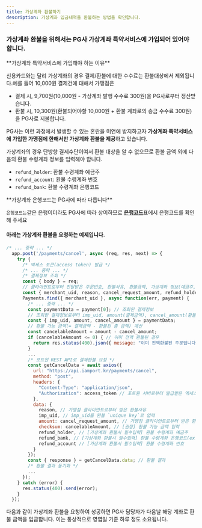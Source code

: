 ```yaml
---
title: 가상계좌 환불하기
description: 가상계좌 입금내역을 환불하는 방법을 확인합니다.
---
```



### 가상계좌 환불을 위해서는 PG사 **가상계좌 특약서비스**에 가입되어 있어야 합니다.

<Hint style="info">
**가상계좌 특약서비스에 가입해야 하는 이유**

신용카드와는 달리 가상계좌의 경우 결제/환불에 대한 수수료는 환불대상에서 제외됩니다.예를 들어 10,000원 결제건에 대해서 가맹점은

- 결제 시, 9,700원(10,000원 - 가상계좌 발행 수수료 300원)을 PG사로부터 정산받습니다.
- 환불 시, 10,300원(환불되어야할 10,000원 + 환불 계좌로의 송금 수수료 300원)을 PG사로 지불합니다.

PG사는 이런 과정에서 발생할 수 있는 혼란을 미연에 방지하고자 **가상계좌 특약서비스에 가입한 가맹점에 한해서만 가상계좌 환불을 제공**하고 있습니다.

</Hint>

가상계좌의 경우 단방향 결제수단이여서 환불 대상을 알 수 없으므로 환불 금액 외에 다음의 환불 수령계좌 정보를 입력해야 합니다.

- `refund_holder`: 환불 수령계좌 예금주
- `refund_account`: 환불 수령계좌 번호
- `refund_bank`: 환불 수령계좌 은행코드

<Hint style="info">
**가상계좌 은행코드는 PG사에 따라 다릅니다**

`은행코드는`같은 은행이더라도 PG사에 따라 상이하므로 [**은행코드**](../../tip/pg-1)표에서 은행코드를 확인해 주세요

</Hint>

#### 아래는 가상계좌 환불을 요청하는 예제입니다.

```javascript title="Node.js"
/* ... 중략 ... */
  app.post('/payments/cancel', async (req, res, next) => {
    try {
      /* 액세스 토큰(access token) 발급 */
      /* ... 중략 ... */
      /* 결제정보 조회 */
      const { body } = req;
      // 클라이언트로부터 전달받은 주문번호, 환불사유, 환불금액, 가상계좌 정보(예금주, 계좌번호, 은행코드)
      const { merchant_uid, reason, cancel_request_amount, refund_holder, refund_bank, refund_account } = body;
      Payments.find({ merchant_uid }, async function(err, payment) {
        /* ... 중략 ... */
        const paymentData = payment[0]; // 조회된 결제정보
        // 조회한 결제정보로부터 imp_uid, amount(결제금액), cancel_amount(환불된 총 금액) 추출
        const { imp_uid, amount, cancel_amount } = paymentData;
        // 환불 가능 금액(= 결제금액 - 환불된 총 금액) 계산
        const cancelableAmount = amount - cancel_amount;
        if (cancelableAmount <= 0) { // 이미 전액 환불된 경우
          return res.status(400).json({ message: "이미 전액환불된 주문입니다." });
        }
        ...
        /* 포트원 REST API로 결제환불 요청 */
        const getCancelData = await axios({
          url: "https://api.iamport.kr/payments/cancel",
          method: "post",
          headers: {
            "Content-Type": "application/json",
            "Authorization": access_token // 포트원 서버로부터 발급받은 엑세스 토큰
          },
          data: {
            reason, // 가맹점 클라이언트로부터 받은 환불사유
            imp_uid, // imp_uid를 환불 `unique key`로 입력
            amount: cancel_request_amount, // 가맹점 클라이언트로부터 받은 환불금액
            checksum: cancelableAmount, // [권장] 환불 가능 금액 입력
            refund_holder, // [가상계좌 환불시 필수입력] 환불 수령계좌 예금주
            refund_bank, // [가상계좌 환불시 필수입력] 환불 수령계좌 은행코드(ex. KG이니시스의 경우 신한은행은 88번)
            refund_account // [가상계좌 환불시 필수입력] 환불 수령계좌 번호
          }
        });
        const { response } = getCancelData.data; // 환불 결과
        /* 환불 결과 동기화 */
        ...
      });
    } catch (error) {
      res.status(400).send(error);
    }
  });
```

다음과 같이 가상계좌 환불을 요청하여 성공하면 PG사 담당자가 다음날 해당 계좌로 환불 금액을 입금합니다. 이는 통상적으로 영엽일 기준 하루 정도 소요됩니다.

<Figure
  src="/gitbook-assets/ko/vbank-refund-process.png"
  caption="가상게좌 환불 FLOW"
/>
